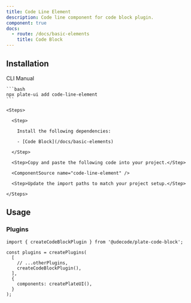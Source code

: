 ```yaml
---
title: Code Line Element
description: Code line component for code block plugin.
component: true
docs:
  - route: /docs/basic-elements
    title: Code Block
---
```


<ComponentPreview name="playground-demo" id="basicnodes" />

## Installation

<Tabs defaultValue="cli">

  <TabsList>
    <TabsTrigger value="cli">CLI</TabsTrigger>
    <TabsTrigger value="manual">Manual</TabsTrigger>
  </TabsList>
  <TabsContent value="cli">

    ```bash
    npx plate-ui add code-line-element
    ```

  </TabsContent>

  <TabsContent value="manual">

    <Steps>

      <Step>

        Install the following dependencies:

        - [Code Block](/docs/basic-elements)

      </Step>

      <Step>Copy and paste the following code into your project.</Step>

      <ComponentSource name="code-line-element" />

      <Step>Update the import paths to match your project setup.</Step>

    </Steps>

  </TabsContent>

</Tabs>

## Usage

### Plugins

```tsx
import { createCodeBlockPlugin } from '@udecode/plate-code-block';

const plugins = createPlugins(
  [
    // ...otherPlugins,
    createCodeBlockPlugin(),
  ],
  {
    components: createPlateUI(),
  }
);
```
